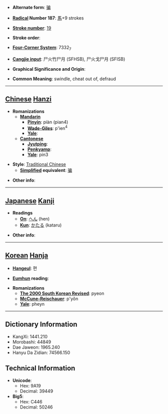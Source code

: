 * '''Alternate form''': [[骗]]

* '''[[Wiktionary:Chinese radical index| Radical]] Number 187''': [[Wiktionary:Chinese radical index 馬|馬]]+9 strokes

* '''[[Wiktionary:Chinese total strokes index|Stroke number]]''': [[Wiktionary:Chinese total strokes index 19|19]]

* '''Stroke order''': 

* '''[[Wiktionary:Chinese four corner index|Four-Corner System]]''': 7332<sub>7</sub>

* '''[[Wiktionary:Chinese Cangjie index|Cangjie input]]''': 尸火竹尸月 (SFHSB), 尸火戈尸月 (SFISB)

* '''Graphical Significance and Origin''': 

* '''Common Meaning''': swindle, cheat out of, defraud

----

== [[Chinese]] [[Hanzi]] ==

* '''Romanizations'''
** '''[[Mandarin]]'''
*** '''[[Pinyin]]''': piàn (pian4)
*** '''[[Wade-Giles]]''': p'ien<sup>4</sup>
*** '''[[Yale]]''': 
** '''[[Cantonese]]'''
*** '''[[Jyutping]]''':
*** '''[[Penkyamp]]''': 
*** '''[[Yale]]''': pin3

* '''Style''': [[Traditional Chinese]] 
** '''[[Simplified Chinese|Simplified]] equivalent''': [[骗]]

* '''Other info''': 

----

== [[Japanese]] [[Kanji]] ==

* '''Readings'''
** '''[[On]]''': [[へん]] (hen)
** '''[[Kun]]''': [[かたる]] (kataru)

* '''Other info''':  

----

== [[Korean]] [[Hanja]] ==

* '''[[Hangeul]]''': 편

* '''[[Eumhun]] reading''': 

* '''Romanizations'''
** '''[[The 2000 South Korean Revised Romanization|The 2000 South Korean Revised]]''': pyeon
** '''[[McCune-Reischauer]]''': p'yŏn
** '''[[Yale]]''': pheyn

----

== Dictionary Information ==

* KangXi: 1441.210
* Morobashi: 44849
* Dae Jaweon: 1965.240
* Hanyu Da Zidian: 74566.150

== Technical Information ==

* '''Unicode''':
** Hex: 9A19
** Decimal: 39449
* '''Big5''':
** Hex: C446
** Decimal: 50246